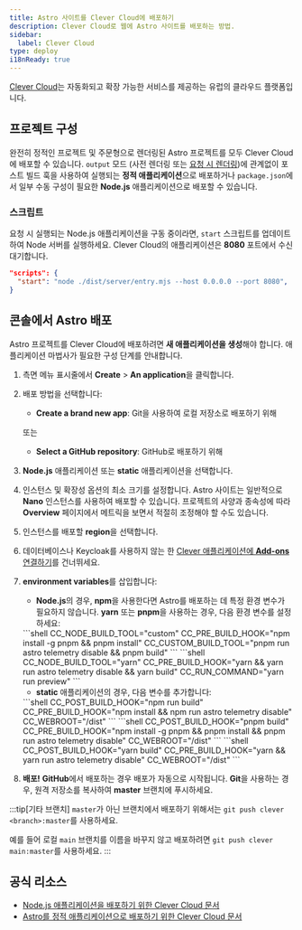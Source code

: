 ```yaml
---
title: Astro 사이트를 Clever Cloud에 배포하기
description: Clever Cloud로 웹에 Astro 사이트를 배포하는 방법.
sidebar:
  label: Clever Cloud
type: deploy
i18nReady: true
---
```


[Clever Cloud](https://clever-cloud.com)는 자동화되고 확장 가능한 서비스를 제공하는 유럽의 클라우드 플랫폼입니다.

## 프로젝트 구성

완전히 정적인 프로젝트 및 주문형으로 렌더링된 Astro 프로젝트를 모두 Clever Cloud에 배포할 수 있습니다. `output` 모드 (사전 렌더링 또는 [요청 시 렌더링](/ko/guides/on-demand-rendering/))에 관계없이 포스트 빌드 훅을 사용하여 실행되는 **정적 애플리케이션**으로 배포하거나 `package.json`에서 일부 수동 구성이 필요한 **Node.js** 애플리케이션으로 배포할 수 있습니다.

### 스크립트

요청 시 실행되는 Node.js 애플리케이션을 구동 중이라면, `start` 스크립트를 업데이트하여 Node 서버를 실행하세요. Clever Cloud의 애플리케이션은 **8080** 포트에서 수신 대기합니다.

```json title="package.json"
"scripts": {
  "start": "node ./dist/server/entry.mjs --host 0.0.0.0 --port 8080",
} 
```

## 콘솔에서 Astro 배포

Astro 프로젝트를 Clever Cloud에 배포하려면 **새 애플리케이션을 생성**해야 합니다. 애플리케이션 마법사가 필요한 구성 단계를 안내합니다.

<Steps>

1. 측면 메뉴 표시줄에서 **Create** > **An application**을 클릭합니다.
2. 배포 방법을 선택합니다:

    - **Create a brand new app**: Git을 사용하여 로컬 저장소로 배포하기 위해

    또는

    - **Select a GitHub repository**: GitHub로 배포하기 위해

3. **Node.js** 애플리케이션 또는 **static** 애플리케이션을 선택합니다.
4. 인스턴스 및 확장성 옵션의 최소 크기를 설정합니다. Astro 사이트는 일반적으로 **Nano** 인스턴스를 사용하여 배포할 수 있습니다. 프로젝트의 사양과 종속성에 따라 **Overview** 페이지에서 메트릭을 보면서 적절히 조정해야 할 수도 있습니다.
5. 인스턴스를 배포할 **region**을 선택합니다.
6. 데이터베이스나 Keycloak를 사용하지 않는 한 [Clever 애플리케이션에 **Add-ons** 연결하기](https://www.clever-cloud.com/developers/doc/addons/)를 건너뛰세요.
7. **environment variables**를 삽입합니다:

    - **Node.js**의 경우, **npm**을 사용한다면 Astro를 배포하는 데 특정 환경 변수가 필요하지 않습니다. **yarn** 또는 **pnpm**을 사용하는 경우, 다음 환경 변수를 설정하세요:

    <Tabs>
      <TabItem label="pnpm">
      ```shell
      CC_NODE_BUILD_TOOL="custom"
      CC_PRE_BUILD_HOOK="npm install -g pnpm && pnpm install"
      CC_CUSTOM_BUILD_TOOL="pnpm run astro telemetry disable && pnpm build"
      ```
      </TabItem>
      <TabItem label="yarn">
      ```shell
      CC_NODE_BUILD_TOOL="yarn"
      CC_PRE_BUILD_HOOK="yarn && yarn run astro telemetry disable && yarn build"
      CC_RUN_COMMAND="yarn run preview"
      ```
      </TabItem>
    </Tabs>

    - **static** 애플리케이션의 경우, 다음 변수를 추가합니다:

    <Tabs>
      <TabItem label="npm">
      ```shell
      CC_POST_BUILD_HOOK="npm run build"
      CC_PRE_BUILD_HOOK="npm install && npm run astro telemetry disable"
      CC_WEBROOT="/dist"
    ```
      </TabItem>
      <TabItem label="pnpm">
      ```shell
      CC_POST_BUILD_HOOK="pnpm build"
      CC_PRE_BUILD_HOOK="npm install -g pnpm && pnpm install && pnpm run astro telemetry disable"
      CC_WEBROOT="/dist"
      ```
      </TabItem>
      <TabItem label="yarn">
      ```shell
      CC_POST_BUILD_HOOK="yarn build"
      CC_PRE_BUILD_HOOK="yarn && yarn run astro telemetry disable"
      CC_WEBROOT="/dist"
      ```
      </TabItem>
    </Tabs>


8. **배포!** **GitHub**에서 배포하는 경우 배포가 자동으로 시작됩니다. **Git**을 사용하는 경우, 원격 저장소를 복사하여 **master** 브랜치에 푸시하세요.

</Steps>

:::tip[기타 브랜치]
`master`가 아닌 브랜치에서 배포하기 위해서는 `git push clever <branch>:master`를 사용하세요.

예를 들어 로컬 `main` 브랜치를 이름을 바꾸지 않고 배포하려면 `git push clever main:master`를 사용하세요.
:::


## 공식 리소스
- [Node.js 애플리케이션을 배포하기 위한 Clever Cloud 문서](https://www.clever-cloud.com/developers/doc/applications/javascript/nodejs/)
- [Astro를 정적 애플리케이션으로 배포하기 위한 Clever Cloud 문서](https://www.clever-cloud.com/developers/guides/astro/)
